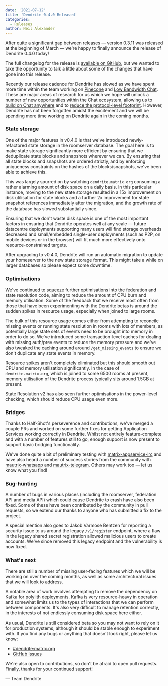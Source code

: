 ```yaml
---
date: '2021-07-12'
title: 'Dendrite 0.4.0 Released'
categories:
  - Releases
author: Neil Alexander
---
```


After quite a significant gap between releases — version 0.3.11 was released at the beginning of March — we're happy to finally announce the release of Dendrite 0.4.0 today!

The full changelog for the release is [available on GitHub](https://github.com/matrix-org/dendrite/releases/tag/v0.4.0), but we wanted to take the opportunity to talk a little about some of the changes that have gone into this release.

Recently our release cadence for Dendrite has slowed as we have spent more time within the team working on [Pinecone](https://github.com/matrix-org/pinecone) and [Low Bandwidth Chat](https://github.com/matrix-org/lb). These are major areas of research for us which we hope will unlock a number of new opportunities within the Chat ecosystem, allowing us to [build on Chat anywhere](https://matrix.org/blog/2021/05/06/introducing-the-pinecone-overlay-network) and to [reduce the protocol-level footprint](https://matrix.org/blog/2021/06/10/low-bandwidth-matrix-an-implementation-guide). However, Dendrite has not been forgotten amidst the excitement and we will be spending more time working on Dendrite again in the coming months.

### State storage

One of the major features in v0.4.0 is that we've introduced newly-refactored state storage in the roomserver database. The goal here is to make state storage significantly more efficient by ensuring that we deduplicate state  blocks and snapshots wherever we can. By ensuring that all state blocks and snapshots are ordered strictly, and by enforcing uniqueness constraints on the hashes of the blocks/snapshots, we've been able to achieve this.

This was largely spurred on by watching `dendrite.matrix.org` consuming a rather alarming amount of disk space on a daily basis. In this particular instance, moving to the new state storage resulted in a 15x improvement on disk utilisation for state blocks and a further 2x improvement for state snapshot references immediately after the migration, and the growth rate of the database has slowed substantially since. 

Ensuring that we don't waste disk space is one of the most important factors in ensuring that Dendrite operates well at any scale — future datacentre deployments supporting many users will find storage overheads decreased and small/embedded single-user deployments (such as P2P, on mobile devices or in the browser) will fit much more effectively onto resource-constrained targets.

After upgrading to v0.4.0, Dendrite will run an automatic migration to update your homeserver to the new state storage format. This might take a while on larger databases so please expect some downtime. 

### Optimisations

We've continued to squeeze further optimisations into the federation and state resolution code, aiming to reduce the amount of CPU burn and memory utilisation. Some of the feedback that we receive most often from those that have been experimenting with the Dendrite betas is around the sudden spikes in resource usage, especially when joined to large rooms.

The bulk of this resource usage comes either from attempting to reconcile missing events or running state resolution in rooms with lots of members, as potentially large state sets of events need to be brought into memory in order to do so. We've introduced some transaction-level caches for dealing with missing auth/prev events to reduce the memory pressure and we've also tweaked the caching around around `/get_missing_events` to ensure we don't duplicate any state events in memory.

Resource spikes aren't completely eliminated but this should smooth out CPU and memory utilisation significantly. In the case of `dendrite.matrix.org`,  which is joined to some 6500 rooms at present, memory utilisation of the Dendrite process typically sits around 1.5GB at present. 

State Resolution v2 has also seen further optimisations in the power-level checking, which should reduce CPU usage even more.

### Bridges

Thanks to Half-Shot's perseverence and contributions, we've merged a couple PRs and worked on some further fixes for getting Application Services working correctly in Dendrite. Whilst not entirely feature-complete and with a number of features still to go, enough support is now present to support basic bridging functionality.

We've done quite a bit of preliminary testing with [matrix-appservice-irc](https://github.com/matrix-org/matrix-appservice-irc) and have also heard a number of success stories from the community with [mautrix-whatsapp](https://github.com/tulir/mautrix-whatsapp) and [mautrix-telegram](https://github.com/tulir/mautrix-telegram). Others may work too — let us know what you find!

### Bug-hunting

A number of bugs in various places (including the roomserver, federation API and media API) which could cause Dendrite to crash have also been fixed.  Some of these have been contributed by the community in pull requests, so we extend our thanks to anyone who has submitted a fix to the project.

A special mention also goes to Jakob Varmose Bentzen for reporting a security issue to us around the legacy `/v1/register` endpoint, where a flaw in the legacy shared secret registration allowed malicious users to create accounts. We've since removed this legacy endpoint and the vulnerability is now fixed. 

### What's next

There are still a number of missing user-facing features which we will be working on over the coming months, as well as some architectural issues that we will look to address.

A notable area of work involves attempting to remove the dependency on Kafka for polylith deployments. Kafka is very resource-heavy in operation and somewhat limits us to the types of interactions that we can perform between components. It's also very difficult to manage retention correctly, in the interests of not endlessly consuming disk space here either.

As usual, Dendrite is still considered beta so you may not want to rely on it for production systems, although it should be stable enough to experiment with. If you find any bugs or anything that doesn't look right, please let us know:

* [#dendrite:matrix.org](https://to.chat.imzqqq.top/#/#dendrite:matrix.org)
* [GitHub Issues](https://github.com/matrix-org/dendrite/issues)

We're also open to contributions, so don't be afraid to open pull requests. Finally, thanks for your continued support!

— Team Dendrite
